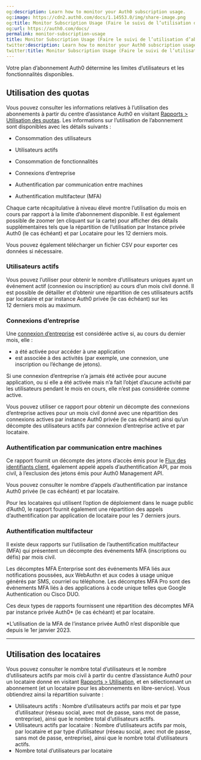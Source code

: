 ```yaml
---
og:description: Learn how to monitor your Auth0 subscription usage.
og:image: https://cdn2.auth0.com/docs/1.14553.0/img/share-image.png
og:title: Monitor Subscription Usage (Faire le suivi de l’utilisation d’abonnement)
og:url: https://auth0.com/docs/
permalink: monitor-subscription-usage
title: Monitor Subscription Usage (Faire le suivi de l’utilisation d’abonnement)
twitter:description: Learn how to monitor your Auth0 subscription usage.
twitter:title: Monitor Subscription Usage (Faire le suivi de l’utilisation d’abonnement)
---
```


Votre plan d’abonnement Auth0 détermine les limites d’utilisateurs et les fonctionnalités disponibles.

## Utilisation des quotas

Vous pouvez consulter les informations relatives à l’utilisation des abonnements à partir du centre d’assistance Auth0 en visitant [Rapports > Utilisation des quotas](https://support.auth0.com/reports/quota). Les informations sur l’utilisation de l’abonnement sont disponibles avec les détails suivants :

* Consommation des utilisateurs

* Utilisateurs actifs
* Consommation de fonctionnalités

* Connexions d’entreprise
* Authentification par communication entre machines
* Authentification multifacteur (MFA)

Chaque carte récapitulative à niveau élevé montre l’utilisation du mois en cours par rapport à la limite d’abonnement disponible. Il est également possible de zoomer (en cliquant sur la carte) pour afficher des détails supplémentaires tels que la répartition de l’utilisation par Instance privée Auth0 (le cas échéant) et par Locataire pour les 12 derniers mois.

Vous pouvez également télécharger un fichier CSV pour exporter ces données si nécessaire.

### Utilisateurs actifs

Vous pouvez l’utiliser pour obtenir le nombre d’utilisateurs uniques ayant un événement actif (connexion ou inscription) au cours d’un mois civil donné. Il est possible de détailler et d’obtenir une répartition de ces utilisateurs actifs par locataire et par instance Auth0 privée (le cas échéant) sur les 12 derniers mois au maximum.

### Connexions d’entreprise

Une [connexion d’entreprise](/enterprise-connections) est considérée active si, au cours du dernier mois, elle :

* a été activée pour accéder à une application
* est associée à des activités (par exemple, une connexion, une inscription ou l’échange de jetons).

Si une connexion d’entreprise n’a jamais été activée pour aucune application, ou si elle a été activée mais n’a fait l’objet d’aucune activité par les utilisateurs pendant le mois en cours, elle n’est pas considérée comme active.

Vous pouvez utiliser ce rapport pour obtenir un décompte des connexions d’entreprise actives pour un mois civil donné avec une répartition des connexions actives par instance Auth0 privée (le cas échéant) ainsi qu’un décompte des utilisateurs actifs par connexion d’entreprise active et par locataire.



### Authentification par communication entre machines

Ce rapport fournit un décompte des jetons d’accès émis pour le [Flux des identifiants client](/login/flows/client-credentials-flow), également appelé appels d’authentification API, par mois civil, à l’exclusion des jetons émis pour Auth0 Management API.

Vous pouvez consulter le nombre d’appels d’authentification par instance Auth0 privée (le cas échéant) et par locataire.

Pour les locataires qui utilisent l’option de déploiement dans le nuage public d’Auth0, le rapport fournit également une répartition des appels d’authentification par application de locataire pour les 7 derniers jours.

### Authentification multifacteur

Il existe deux rapports sur l’utilisation de l’authentification multifacteur (MFA) qui présentent un décompte des événements MFA (inscriptions ou défis) par mois civil.

Les décomptes MFA Enterprise sont des événements MFA liés aux notifications poussées, aux WebAuthn et aux codes à usage unique générés par SMS, courriel ou téléphone. Les décomptes MFA Pro sont des événements MFA liés à des applications à code unique telles que Google Authentication ou Cisco DUO.

Ces deux types de rapports fournissent une répartition des décomptes MFA par instance privée Auth0* (le cas échéant) et par locataire.

*L’utilisation de la MFA de l’instance privée Auth0 n’est disponible que depuis le 1er janvier 2023.

---

## Utilisation des locataires

Vous pouvez consulter le nombre total d’utilisateurs et le nombre d’utilisateurs actifs par mois civil à partir du centre d’assistance Auth0 pour un locataire donné en visitant [Rapports > Utilisation](https://support.auth0.com/reports/usage), et en sélectionnant un abonnement (et un locataire pour les abonnements en libre-service). Vous obtiendrez ainsi la répartition suivante :

* Utilisateurs actifs : Nombre d’utilisateurs actifs par mois et par type d’utilisateur (réseau social, avec mot de passe, sans mot de passe, entreprise), ainsi que le nombre total d’utilisateurs actifs.
* Utilisateurs actifs par locataire : Nombre d’utilisateurs actifs par mois, par locataire et par type d’utilisateur (réseau social, avec mot de passe, sans mot de passe, entreprise), ainsi que le nombre total d’utilisateurs actifs.
* Nombre total d’utilisateurs par locataire